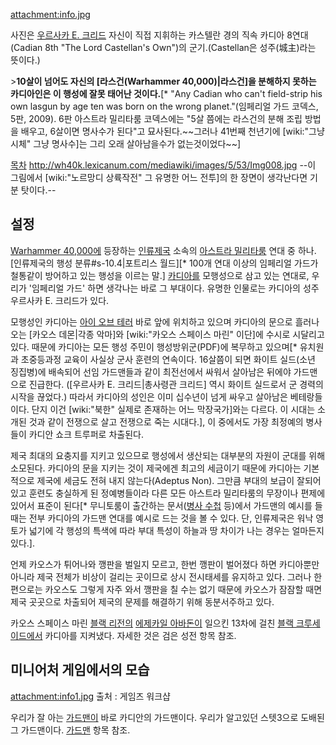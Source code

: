 {{{+1 '''Cadian Shock Troopers'''}}}

attachment:info.jpg 

사진은 [[우르사카 E. 크리드]] 자신이 직접 지휘하는 카스텔란 경의 직속 카디아 8연대 (Cadian 8th "The Lord Castellan's Own")의 군기.(Castellan은 성주(城主)라는 뜻이다.)

>'''10살이 넘어도 자신의 [라스건(Warhammer 40,000)|라스건]을 분해하지 못하는 카디아인은 이 행성에 잘못 태어난 것이다.'''[* "Any Cadian who can't field-strip his own lasgun by age ten was born on the wrong planet."(임페리얼 가드 코덱스, 5판, 2009). 6판 아스트라 밀리타룸 코덱스에는 "5살 쯤에는 라스건의 분해 조립 방법을 배우고, 6살이면 명사수가 된다"고 묘사된다.~~그러나 41번째 천년기에 [wiki:"그냥시체" 그냥 명사수]는 그리 오래 살아남을수가 없는것이었다~~]

[[목차]]
http://wh40k.lexicanum.com/mediawiki/images/5/53/Img008.jpg --이 그림에서 [wiki:"노르망디 상륙작전" 그 유명한 어느 전투]의 한 장면이 생각난다면 기분 탓이다.--

== 설정 ==
[[Warhammer 40,000]]에 등장하는 [[인류제국]] 소속의 [[아스트라 밀리타룸]] 연대 중 하나. [인류제국의 행성 분류#s-10.4|포트리스 월드][* 100개 연대 이상의 임페리얼 가드가 철통같이 방어하고 있는 행성을 이르는 말.] [[카디아]]를 모행성으로 삼고 있는 연대로, 우리가 '임페리얼 가드' 하면 생각나는 바로 그 부대이다. 유명한 인물로는 카디아의 성주 우르사카 E. 크리드가 있다.

모행성인 카디아는 [[아이 오브 테러]] 바로 앞에 위치하고 있으며 카디아의 문으로 흘러나오는 [카오스 데몬|각종 악마]와 [wiki:"카오스 스페이스 마린" 이단]에 수시로 시달리고 있다. 때문에 카디아는 모든 행성 주민이 행성방위군(PDF)에 복무하고 있으며[* 유치원과 초중등과정 교육이 사실상 군사 훈련의 연속이다. 16살쯤이 되면 화이트 실드(소년 징집병)에 배속되어 선임 가드맨들과 같이 최전선에서 싸워서 살아남은 뒤에야 가드맨으로 진급한다. ([우르사카 E. 크리드|총사령관 크리드] 역시 화이트 실드로서 군 경력의 시작을 끊었다.) 따라서 카디아의 성인은 이미 십수년이 넘게 싸우고 살아남은 베테랑들이다. 단지 이건 [wiki:"북한" 실제로 존재하는 어느 막장국가]와는 다르다. 이 시대는 소개된 것과 같이 전쟁으로 살고 전쟁으로 죽는 시대다.], 이 중에서도 가장 최정예의 병사들이 카디안 쇼크 트루퍼로 차출된다. 

제국 최대의 요충지를 지키고 있으므로 행성에서 생산되는 대부분의 자원이 군대를 위해 소모된다. 카디아의 문을 지키는 것이 제국에겐 최고의 세금이기 때문에 카디아는 기본적으로 제국에 세금도 전혀 내지 않는다(Adeptus Non). 그만큼 부대의 보급이 잘되어 있고 훈련도 충실하게 된 정예병들이라 다른 모든 아스트라 밀리타룸의 무장이나 편제에 있어서 표준이 된다[* 무니토룸이 출간하는 문서([[병사 수첩]] 등)에서 가드맨의 예시를 들 때는 전부 카디아의 가드맨 연대를 예시로 드는 것을 볼 수 있다. 단, 인류제국은 워낙 영토가 넓기에 각 행성의 특색에 따라 부대 특성이 하늘과 땅 차이가 나는 경우는 얼마든지 있다.]. 

언제 카오스가 튀어나와 깽판을 벌일지 모르고, 한번 깽판이 벌어졌다 하면 카디아뿐만 아니라 제국 전체가 비상이 걸리는 곳이므로 상시 전시태세를 유지하고 있다. 그러나 한편으로는 카오스도 그렇게 자주 와서 깽판을 칠 수는 없기 때문에 카오스가 잠잠할 때면 제국 곳곳으로 차출되어 제국의 문제를 해결하기 위해 동분서주하고 있다. 

카오스 스페이스 마린 [[블랙 리전]]의 [[에제카일 아바돈]]이 일으킨 13차에 걸친 [[블랙 크루세이드]]에서 카디아를 지켜냈다. 자세한 것은 검은 성전 항목 참조.

== 미니어처 게임에서의 모습 ==
attachment:info1.jpg 
출처 : 게임즈 워크샵

우리가 잘 아는 [[가드맨]]이 바로 카디안의 가드맨이다. 우리가 알고있던 스텟3으로 도배된 그 가드맨이다. [[가드맨]] 항목 참조.
